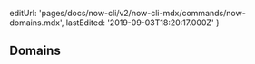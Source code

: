 
  editUrl: 'pages/docs/now-cli/v2/now-cli-mdx/commands/now-domains.mdx',
  lastEdited: '2019-09-03T18:20:17.000Z'
}

## Domains
